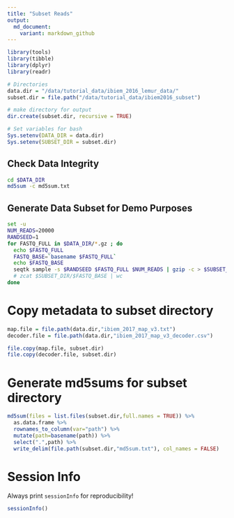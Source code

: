 ```yaml
---
title: "Subset Reads"
output:
  md_document:
    variant: markdown_github
---
```


```r
library(tools)
library(tibble)
library(dplyr)
library(readr)
```


```r
# Directories
data.dir = "/data/tutorial_data/ibiem_2016_lemur_data/"
subset.dir = file.path("/data/tutorial_data/ibiem2016_subset")

# make directory for output
dir.create(subset.dir, recursive = TRUE)

# Set variables for bash
Sys.setenv(DATA_DIR = data.dir)
Sys.setenv(SUBSET_DIR = subset.dir)
```

## Check Data Integrity
```bash
cd $DATA_DIR
md5sum -c md5sum.txt
```

## Generate Data Subset for Demo Purposes
```bash
set -u
NUM_READS=20000
RANDSEED=1
for FASTQ_FULL in $DATA_DIR/*.gz ; do
  echo $FASTQ_FULL
  FASTQ_BASE=`basename $FASTQ_FULL`
  echo $FASTQ_BASE
  seqtk sample -s $RANDSEED $FASTQ_FULL $NUM_READS | gzip -c > $SUBSET_DIR/$FASTQ_BASE
  # zcat $SUBSET_DIR/$FASTQ_BASE | wc
done
```

# Copy metadata to subset directory
```r
map.file = file.path(data.dir,"ibiem_2017_map_v3.txt")
decoder.file = file.path(data.dir,"ibiem_2017_map_v3_decoder.csv")

file.copy(map.file, subset.dir)
file.copy(decoder.file, subset.dir)
```

# Generate md5sums for subset directory
```r
md5sum(files = list.files(subset.dir,full.names = TRUE)) %>%
  as.data.frame %>%
  rownames_to_column(var="path") %>%
  mutate(path=basename(path)) %>%
  select(".",path) %>%
  write_delim(file.path(subset.dir,"md5sum.txt"), col_names = FALSE)
```

# Session Info
Always print `sessionInfo` for reproducibility!
```r
sessionInfo()
```
